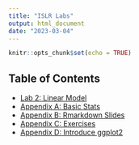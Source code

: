 ```yaml
---
title: "ISLR Labs"
output: html_document
date: "2023-03-04"
---
```


```r
knitr::opts_chunk$set(echo = TRUE)
```

## Table of Contents

- [Lab 2: Linear Model](./islr_lab_02.html)
- [Appendix A: Basic Stats](./islr_app_a.html)
- [Appendix B: Rmarkdown Slides](./islr_app_b.html)
- [Appendix C: Exercises](./islr_app_c.html)
- [Appendix D: Introduce ggplot2](./islr_app_d.html)

